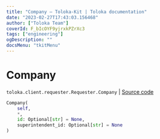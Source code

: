 ```yaml
---
title: "Company — Toloka-Kit | Toloka documentation"
date: "2023-02-27T17:43:03.156468"
author: ["Toloka Team"]
coverId: F_bIcOYF9yjrxkPZrXc3
tags: ["engineering"]
ogDescription: ""
docsMenu: "tkitMenu"
---
```


# Company
`toloka.client.requester.Requester.Company` | [Source code](https://github.com/Toloka/toloka-kit/blob/v1.1.4/src/client/requester.py#L19)

```python
Company(
    self,
    *,
    id: Optional[str] = None,
    superintendent_id: Optional[str] = None
)
```